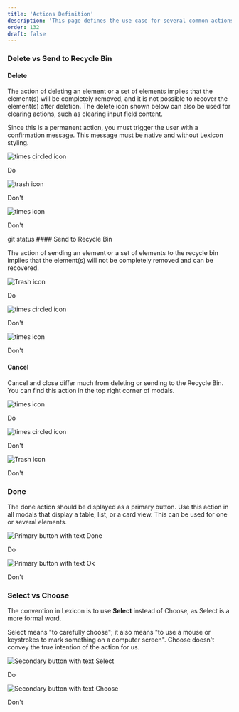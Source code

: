 ```yaml
---
title: 'Actions Definition'
description: 'This page defines the use case for several common actions.'
order: 132
draft: false
---
```



### Delete vs Send to Recycle Bin

#### Delete

The action of deleting an element or a set of elements implies that the element(s) will be completely removed, and it is not possible to recover the element(s) after deletion. The delete icon shown below can also be used for clearing actions, such as clearing input field content.

Since this is a permanent action, you must trigger the user with a confirmation message. This message must be native and without Lexicon styling.

<Grid templateColumns="1fr 1fr 1fr" autoRows="auto" gap="4rem">
	<Grid.Item>
		<div class="image-container">
			<img src="/images/lexicon/Delete.jpg" alt="times circled icon" />
		</div>
		<p class="do">Do</p>
	</Grid.Item>
	<Grid.Item>
		<div class="image-container">
			<img src="/images/lexicon/Trash.jpg" alt="trash icon" />
		</div>
		<p class="dont">Don't</p>
	</Grid.Item>
	<Grid.Item>
		<div class="image-container">
			<img src="/images/lexicon/Cancel.png" alt="times icon" />
		</div>
		<p class="dont">Don't</p>
	</Grid.Item>
</Grid>
git status
#### Send to Recycle Bin

The action of sending an element or a set of elements to the recycle bin implies that the element(s) will not be completely removed and can be recovered.

<Grid templateColumns="1fr 1fr 1fr" autoRows="auto" gap="4rem">
	<Grid.Item>
		<div class="image-container">
			<img src="/images/lexicon/Trash.jpg" alt="Trash icon" />
		</div>
		<p class="do">Do</p>
	</Grid.Item>
	<Grid.Item>
		<div class="image-container">
			<img src="/images/lexicon/Delete.jpg" alt="times circled icon" />
		</div>
		<p class="dont">Don't</p>
	</Grid.Item>
	<Grid.Item>
		<div class="image-container">
			<img src="/images/lexicon/Cancel.png" alt="times icon" />
		</div>
		<p class="dont">Don't</p>
	</Grid.Item>
</Grid>

#### Cancel

Cancel and close differ much from deleting or sending to the Recycle Bin. You can find this action in the top right corner of modals.

<Grid templateColumns="1fr 1fr 1fr" autoRows="auto" gap="4rem">
	<Grid.Item>
		<div class="image-container">
			<img src="/images/lexicon/Cancel.png" alt="times icon" />
		</div>
		<p class="do">Do</p>
	</Grid.Item>
	<Grid.Item>
		<div class="image-container">
			<img src="/images/lexicon/Delete.jpg" alt="times circled icon" />
		</div>
		<p class="dont">Don't</p>
	</Grid.Item>
	<Grid.Item>
		<div class="image-container">
			<img src="/images/lexicon/Trash.jpg" alt="Trash icon" />
		</div>
		<p class="dont">Don't</p>
	</Grid.Item>
</Grid>

### Done

The done action should be displayed as a primary button. Use this action in all modals that display a table, list, or a card view. This can be used for one or several elements.

<Grid templateColumns="1fr 1fr" autoRows="auto" gap="2rem">
	<Grid.Item>
		<div class="image-container">
			<img
				src="/images/lexicon/FormButtonPrimaryTextDo.jpg"
				alt="Primary button with text Done"
			/>
		</div>
		<p class="do">Do</p>
	</Grid.Item>
	<Grid.Item>
		<div class="image-container">
			<img
				src="/images/lexicon/FormButtonPrimaryTextDont.jpg"
				alt="Primary button with text Ok"
			/>
		</div>
		<p class="dont">Don't</p>
	</Grid.Item>
</Grid>

### Select vs Choose

The convention in Lexicon is to use **Select** instead of Choose, as Select is a more formal word.

Select means "to carefully choose"; it also means "to use a mouse or keystrokes to mark something on a computer screen". Choose doesn't convey the true intention of the action for us.

<Grid templateColumns="1fr 1fr" autoRows="auto" gap="2rem">
	<Grid.Item>
		<div class="image-container">
			<img
				src="/images/lexicon/ActionsSelectDo.jpg"
				alt="Secondary button with text Select"
			/>
		</div>
		<p class="do">Do</p>
	</Grid.Item>
	<Grid.Item>
		<div class="image-container">
			<img
				src="/images/lexicon/ActionsSelectDont.png"
				alt="Secondary button with text Choose"
			/>
		</div>
		<p class="dont">Don't</p>
	</Grid.Item>
</Grid>
